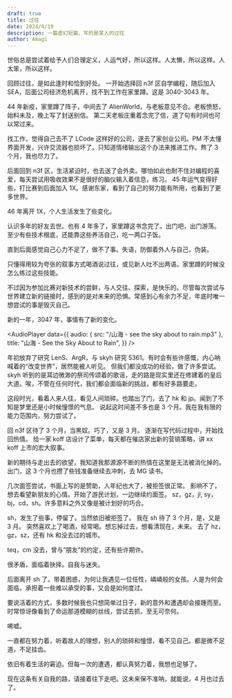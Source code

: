 ```yaml
---
draft: true
title: 过往
date: 2024/4/19
description: 一篇虚幻短篇，写的是某人的过往
author: Amagi
---
```



世俗总是尝试着给予人们合理定义，人运气好，所以这样。人太懒，所以这样。人太笨，所以这样。

回顾过往，是如此逢时和恰到好处。
一开始选择回 n3f 区自学编程，随后加入 SEA，后面公司经济危机离开，找不到工作在家里蹲。这是 3040-3043 年。

44 年新疫，家里蹲了阵子，中间去了 AlienWorld，与老板意见不合。老板愤怒，始料未及，晚上写了封送别信。
第二天老板庄重着念完了信，道了句有时间也可以常过来。

找工作，觉得自己去不了 LCode 这样好的公司，遂去了家创业公司。PM 不太懂界面开发，兴许交流器也损坏了。只知道情绪输出这个办法来推进工作。熬了 3 个月，我也尽力了。

后面回到 n3f 区，生活紧迫时，也去送了会外卖。哪怕如此也耐不住对编程的喜爱，每天尝试用吸收效果不是很好的脑仪输入着信息，练习。
45 年运气变得好些，打比赛到后面加入 1X。感谢东家，看到了自己的努力能有所用，也看到了更多世界。

46 年离开 1X，个人生活发生了些变化。

认识多年的好友去世。也有 4 年多了，家里蹲这书念完了。出门吧，出门游荡。至少有些技术根底，还能靠这些养活自己，吃一两口子饭。

直到后面感觉自己心力不足了，做不了事。失语，防御着外人与自己，伪装。

只懂得用较为夸张的叙事方式喝酒说过往，或见新人吐不出两语。家里蹲的时候没怎么练过这些技能。

不过因为参加比赛对新技术的尝鲜，与人交往、探索，是快乐的。尽管每次尝试与世界建立新的链接时，感到的是对未来的恐惧。常感到心有余力不足，年底时唯一想尝试的事是毁灭自己。

新的一年，3047 年，事情有了新的变化。

<AudioPlayer
  data={{
    audio: { src: "/山海 - see the sky about to rain.mp3" },
    title: "山海 - See the Sky About to Rain",
  }}
/>

年初放弃了研究 LenS、ArgR，与 skyh 研究 5361。有时会有些许感慨，内心呐喊着的“改变世界”，居然能被人听见。
但我们都没成功的经验，做了许多尝试。skyh 听到的是耳边微渺的祭司传颂着的歌谣，走的路是现实里还在修建着的皇后大道。唉，不管在任何时代，我们都会面临新的挑战，都有好多路要走。

这段时光，看着人来人往，看见人间琐碎。也踏出了门，去了 hk 和 jp。闻到了不知是梦里还是小时候憧憬的气息。
说起这时间差不多也是 3 个月。我在我有限的能力范围内，努力尝试了。

回 n3f 区待了 3 个月，当黑奴。巧了，又是 3 月。
逐渐在写代码过程中，开始找回热情。
给一家 koff 店设计了菜单，每天都在催店家出新的营销策略，讲 xx koff 上市的宏大叙事。

新的期待与走出去的欲望，我知道我那源源不断的热情在这里是无法被消化掉的。
出门，这 3 个月也攒了些钱准备继续去冲刺，去 MG 读书。

几次面签尝试，书面上写的是赞助，人年纪也大了，被拒签很正常。
影响不了，想去看望新朋友的心情。开始了游民计划，一边继续约面签。
sz，gz，jl, sy，bj，cd，sh。许多意料之外又像是被计划好的巧合。

sh，发生了些事，停留了。当然依旧被拒签了。
我在 sh 待了 3 个月，是，又是 3 月。
突然喜欢上了喝酒，经常喝。想忘掉过去，想看清现在，未来。
去了 hz，gz，sz，还有 hk 和没去过的城市。

teq，cm 没去，曾与“朋友”的约定，还有些许期许。

很矛盾，面临着抉择。自我与迷失。

后面离开 sh 了。带着困惑，为何让我遇见一位任性，嶙嶙般的女孩。人是为何会面临，承担着一些难以承受的事，又会是如何度过。

要说活着的方式，多数时候我也只想简单过日子，新的意外和遭遇却会接踵而至。时常惊讶像看到了命运那道模糊的丝线，尝试去抓，至无可奈何。

唏嘘。

一直都在努力着，听着故人的理想，别人的琐碎和憧憬，看不见自己。都是微不足道，不足挂齿。

依旧有着生活的窘迫。但每一次的遭遇，都认真努力着，我想也足够了。

现在这条有关自我的路，请接着往下走吧。这未来保不准呐，就能说，4 月也过去了。
